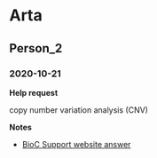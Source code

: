 # Arta

## Person_2

### 2020-10-21

**Help request**

copy number variation analysis (CNV)

**Notes**

* [BioC Support website answer](https://support.bioconductor.org/p/134876/#134917)



